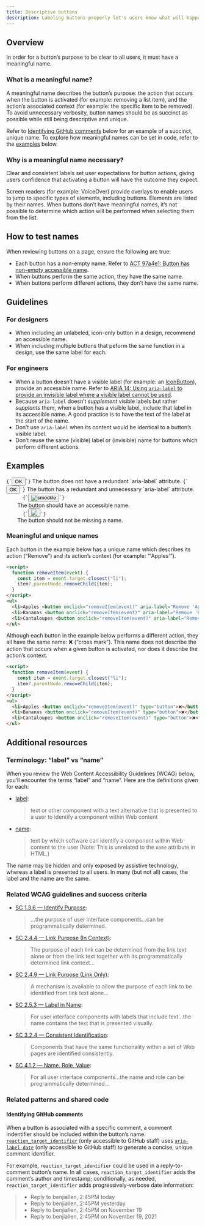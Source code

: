 ```yaml
---
title: Descriptive buttons
description: Labeling buttons properly let's users know what will happen when they activate the control, lessens errors, and increases confidence.
---
```


## Overview

In order for a button’s purpose to be clear to all users, it must have a meaningful name.

### What is a meaningful name?

A meaningful name describes the button’s purpose: the action that occurs when the button is activated (for example: removing a list item), and the action’s associated context (for example: the specific item to be removed). To avoid unnecessary verbosity, button names should be as succinct as possible while still being descriptive and unique.

Refer to [Identifying GitHub comments](#identifying-github-comments) below for an example of a succinct, unique name. To explore how meaningful names can be set in code, refer to the [examples](#examples) below.

### Why is a meaningful name necessary?

Clear and consistent labels set user expectations for button actions, giving users confidence that activating a button will have the outcome they expect.

Screen readers (for example: VoiceOver) provide overlays to enable users to jump to specific types of elements, including buttons. Elements are listed by their names. When buttons don’t have meaningful names, it’s not possible to determine which action will be performed when selecting them from the list.

## How to test names

When reviewing buttons on a page, ensure the following are true:

- Each button has a non-empty name. Refer to [ACT 97a4e1: Button has non-empty accessible name](https://www.w3.org/WAI/standards-guidelines/act/rules/97a4e1/).
- When buttons perform the same action, they have the same name.
- When buttons perform different actions, they don’t have the same name.

## Guidelines

### For designers

- When including an unlabeled, icon-only button in a design, recommend an accessible name.
- When including multiple buttons that peform the same function in a design, use the same label for each.

### For engineers

- When a button doesn’t have a visible label (for example: an [IconButton](https://primer.style/view-components/components/iconbutton)), provide an accessible name. Refer to [ARIA 14: Using `aria-label` to provide an invisible label where a visible label cannot be used](https://www.w3.org/WAI/WCAG22/Techniques/aria/ARIA14).
- Because `aria-label` doesn’t _supplement_ visible labels but rather _supplants_ them, when a button has a visible label, include that label in its accessible name. A good practice is to have the text of the label at the start of the name.
- Don’t use `aria-label` when its content would be identical to a button’s visible label.
- Don’t reuse the same (visible) label or (invisible) name for buttons which perform different actions.

## Examples

<DoDontContainer>
  <Do>
    <Code className="language-html">{`<button type="button">OK</button>`}</Code>
    <Caption>The button does not have a redundant `aria-label` attribute.</Caption>
  </Do>
  <Dont>
    <Code className="language-html">{`<button type="button" aria-label="OK">OK</button>`}</Code>
    <Caption>The button has a redundant and unnecessary `aria-label` attribute.</Caption>
  </Dont>
</DoDontContainer>

<DoDontContainer>
  <Do>
    <Code className="language-html">
      {`<button type="button" aria-label="smockle’s profile"><img alt="smockle" src="https://avatars.githubusercontent.com/u/3104489?s=32"></button>`}
    </Code>
    <Caption>The button should have an accessible name.</Caption>
  </Do>
  <Dont>
    <Code className="language-html">
      {`<button type="button"><img src="https://avatars.githubusercontent.com/u/3104489?s=32"></button>`}
    </Code>
    <Caption>The button should not be missing a name.</Caption>
  </Dont>
</DoDontContainer>

### Meaningful and unique names

Each button in the example below has a unique name which describes its action (“Remove”) and its action’s context (for example: “'Apples'”).

```HTML
<script>
  function removeItem(event) {
    const item = event.target.closest("li");
    item?.parentNode.removeChild(item);
  }
</script>
<ul>
  <li>Apples <button onclick="removeItem(event)" aria-label="Remove 'Apples'" type="button">❌</button></li>
  <li>Bananas <button onclick="removeItem(event)" aria-label="Remove 'Bananas'" type="button">❌</button></li>
  <li>Cantaloupes <button onclick="removeItem(event)" aria-label="Remove 'Cantaloupes'" type="button">❌</button></li>
</ul>
```

Although each button in the example below performs a different action, they all have the same name: ❌ (“cross mark”). This name does not describe the action that occurs when a given button is activated, nor does it describe the action’s context.

```HTML
<script>
  function removeItem(event) {
    const item = event.target.closest("li");
    item?.parentNode.removeChild(item);
  }
</script>
<ul>
  <li>Apples <button onclick="removeItem(event)" type="button">❌</button></li>
  <li>Bananas <button onclick="removeItem(event)" type="button">❌</button></li>
  <li>Cantaloupes <button onclick="removeItem(event)" type="button">❌</button></li>
</ul>
```

## Additional resources

### Terminology: “label” vs “name”

When you review the Web Content Accessibility Guidelines (WCAG) below, you’ll encounter the terms “label” and “name”. Here are the definitions given for each:

- [label](https://www.w3.org/TR/WCAG22/#dfn-labels):

  > text or other component with a text alternative that is presented to a user to identify a component within Web content

- [name](https://www.w3.org/TR/WCAG22/#dfn-name):
  > text by which software can identify a component within Web content to the user (Note: This is unrelated to the `name` attribute in HTML.)

The name may be hidden and only exposed by assistive technology, whereas a label is presented to all users. In many (but not all) cases, the label and the name are the same.

### Related WCAG guidelines and success criteria

- [SC 1.3.6 — Identify Purpose](https://www.w3.org/TR/WCAG22/#identify-purpose):

  > …the purpose of user interface components…can be programmatically determined.

- [SC 2.4.4 — Link Purpose (In Context)](https://www.w3.org/TR/WCAG22/#link-purpose-in-context):

  > The purpose of each link can be determined from the link text alone or from the link text together with its programmatically determined link context…

- [SC 2.4.9 — Link Purpose (Link Only)](https://www.w3.org/TR/WCAG22/#link-purpose-link-only):

  > A mechanism is available to allow the purpose of each link to be identified from link text alone…

- [SC 2.5.3 — Label in Name](https://www.w3.org/TR/WCAG22/#label-in-name):

  > For user interface components with labels that include text…the name contains the text that is presented visually.

- [SC 3.2.4 — Consistent Identification](https://www.w3.org/TR/WCAG22/#consistent-identification):

  > Components that have the same functionality within a set of Web pages are identified consistently.

- [SC 4.1.2 — Name, Role, Value](https://www.w3.org/TR/WCAG22/#name-role-value):

  > For all user interface components…the name and role can be programmatically determined…

### Related patterns and shared code

#### Identifying GitHub comments

When a button is associated with a specific comment, a comment indentifier should be included within the button’s name. [`reaction_target_identifier`](https://github.com/github/github/blob/016b875e0542c0781a3c6f5ed27c58c472cc6717/app/components/reactions/reactions_component.rb#L47-L51) (only accessible to GitHub staff) uses [`aria-label-date`](https://github.com/github/github/blob/9bea7b7d0d120df6b9b864fda39fe374479acc0d/app/components/application_component.rb#L68-L78) (only accessible to GitHub staff) to generate a concise, unique comment identifier.

For example, `reaction_target_identifier` could be used in a reply-to-comment button’s name. In all cases, `reaction_target_identifier` adds the comment’s author and timestamp; conditionally, as needed, `reaction_target_identifier` adds progressively-verbose date information:

> - Reply to benjiallen, 2:45PM today
> - Reply to benjiallen, 2:45PM yesterday
> - Reply to benjiallen, 2:45PM on November 19
> - Reply to benjiallen, 2:45PM on November 19, 2021
